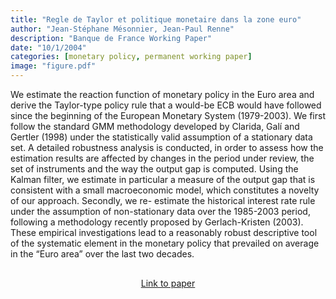 ```yaml
---
title: "Regle de Taylor et politique monetaire dans la zone euro"
author: "Jean-Stéphane Mésonnier, Jean-Paul Renne"
description: "Banque de France Working Paper"
date: "10/1/2004"
categories: [monetary policy, permanent working paper]
image: "figure.pdf"
---
```


<!-- description: "Affine Term Structure Model that provides non-negative yields and is able to accommodate a short-term rate that stays at the zero lower bound (ZLB) for extended periods of time." -->

<!-- subtitle: -->

<!-- image: "figure.jpeg" -->


We estimate the reaction function of monetary policy in the Euro area and derive the Taylor-type policy rule that a would-be ECB would have followed since the beginning of the European Monetary System (1979-2003). We first follow the standard GMM methodology developed by Clarida, Galí and Gertler (1998) under the statistically valid assumption of a stationary data set. A detailed robustness analysis is conducted, in order to assess how the estimation results are affected by changes in the period under review, the set of instruments and the way the output gap is computed. Using the Kalman filter, we estimate in particular a measure of the output gap that is consistent with a small macroeconomic model, which constitutes a novelty of our approach. Secondly, we re- estimate the historical interest rate rule under the assumption of non-stationary data over the 1985-2003 period, following a methodology recently proposed by Gerlach-Kristen (2003). These empirical investigations lead to a reasonably robust descriptive tool of the systematic element in the monetary policy that prevailed on average in the “Euro area” over the last two decades.

```{=html}
<div  style="margin: 30px; text-align: center;">
<a class="btn btn-primary" href="https://publications.banque-france.fr/sites/default/files/medias/documents/working-paper_117_2004.pdf" role="button" target="_blank" style="padding: 5px 5px;">Link to paper</a>
</div>
```

<!-- In order to have bibtex in place of R code, add in front matter: -->
<!-- format: -->
<!--   html: -->
<!--     code-fold: true -->
<!--     code-summary: "Bibtex" -->

<!-- ```{r essai, eval=FALSE} -->
<!-- article = { -->
<!--   author = {JPR}, -->
<!--   year=2010 -->
<!-- } -->
<!-- ``` -->
